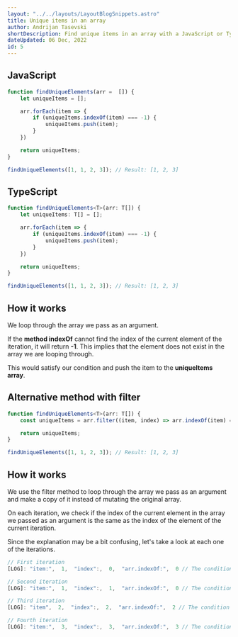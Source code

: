 ```yaml
---
layout: "../../layouts/LayoutBlogSnippets.astro"
title: Unique items in an array
author: Andrijan Tasevski
shortDescription: Find unique items in an array with a JavaScript or TypeScript function
dateUpdated: 06 Dec, 2022
id: 5
---
```


## JavaScript

```javascript 
function findUniqueElements(arr =  []) {
    let uniqueItems = [];

    arr.forEach(item => {
        if (uniqueItems.indexOf(item) === -1) {
            uniqueItems.push(item);
        }
    })

    return uniqueItems;
}

findUniqueElements([1, 1, 2, 3]); // Result: [1, 2, 3]
```

## TypeScript

```typescript 
function findUniqueElements<T>(arr: T[]) {
    let uniqueItems: T[] = [];

    arr.forEach(item => {
        if (uniqueItems.indexOf(item) === -1) {
            uniqueItems.push(item);
        }
    })

    return uniqueItems;
}

findUniqueElements([1, 1, 2, 3]); // Result: [1, 2, 3]
```

## How it works

We loop through the array we pass as an argument.

If the **method indexOf** cannot find the index of the current element of the iteration, it will return **-1**. This implies that the element does not exist in the array we are looping through.

This would satisfy our condition and push the item to the **uniqueItems array**.

## Alternative method with filter

```typescript
function findUniqueElements<T>(arr: T[]) {
    const uniqueItems = arr.filter((item, index) => arr.indexOf(item) === index);

    return uniqueItems;
}

findUniqueElements([1, 1, 2, 3]); // Result: [1, 2, 3]
```

## How it works

We use the filter method to loop through the array we pass as an argument and make a copy of it instead of mutating the original array.

On each iteration, we check if the index of the current element in the array we passed as an argument is the same as the index of the element of the current iteration.

Since the explanation may be a bit confusing, let's take a look at each one of the iterations.

```javascript
// First iteration
[LOG]: "item:",  1,  "index":,  0,  "arr.indexOf:",  0 // The condition is satisfied. We are encountering the item for the first time.

// Second iteration
[LOG]: "item:",  1,  "index":,  1,  "arr.indexOf:",  0 // The condition is not satisfied, since the index of the first element is 0, and the index of the second element is 1. This implies that the element already exists in the array.

// Third iteration
[LOG]: "item",  2,  "index":,  2,  "arr.indexOf:",  2 // The condition is satisfied.

// Fourth iteration
[LOG]: "item:",  3,  "index":,  3,  "arr.indexOf:",  3 // The condition is satisfied.
```